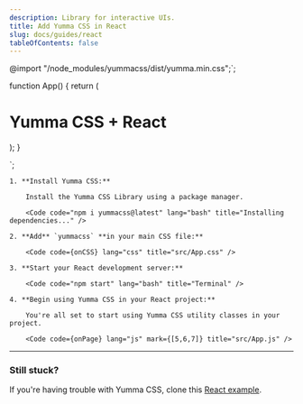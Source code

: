 ```yaml
---
description: Library for interactive UIs.
title: Add Yumma CSS in React
slug: docs/guides/react
tableOfContents: false
---
```


@import "/node_modules/yummacss/dist/yumma.min.css";`;


function App() {
return (
<div className="ai-c bg-d-lead-4 d-f jc-c h-1/1">
<h1 className="fs-lg fw-700 tc-white">Yumma CSS + React</h1>
</div>
);
}

`;

<Steps>

    1. **Install Yumma CSS:**

        Install the Yumma CSS Library using a package manager.

        <Code code="npm i yummacss@latest" lang="bash" title="Installing dependencies..." />

    2. **Add** `yummacss` **in your main CSS file:**

        <Code code={onCSS} lang="css" title="src/App.css" />

    3. **Start your React development server:**

        <Code code="npm start" lang="bash" title="Terminal" />

    4. **Begin using Yumma CSS in your React project:**

        You're all set to start using Yumma CSS utility classes in your project.

        <Code code={onPage} lang="js" mark={[5,6,7]} title="src/App.js" />

</Steps>

---

### Still stuck?

If you're having trouble with Yumma CSS, clone this [React example](https://github.com/yumma-lib/react-yummacss-example.git).

<Code
  code="git clone https://github.com/yumma-lib/react-yummacss-example.git"
  lang="bash"
  title="Cloning repository..."
/>
